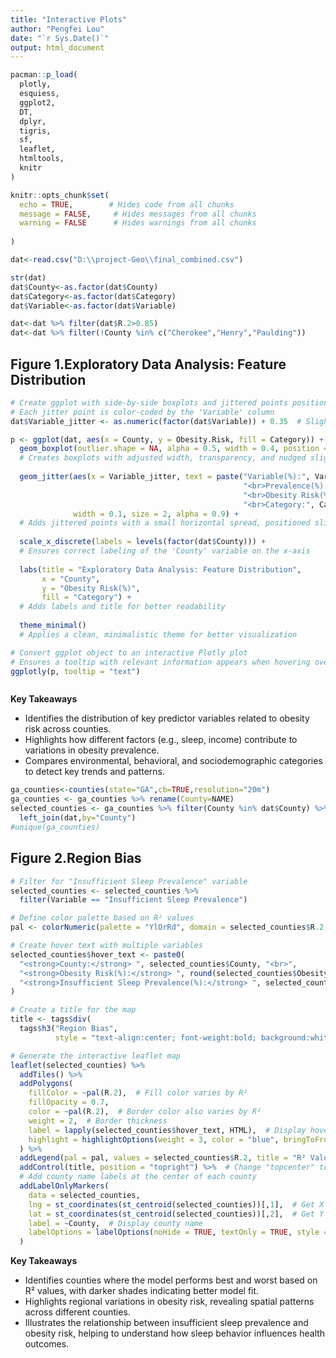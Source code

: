 ```yaml
---
title: "Interactive Plots"
author: "Pengfei Lou"
date: "`r Sys.Date()`"
output: html_document
---
```


```r
pacman::p_load(
  plotly,
  esquiess,
  ggplot2,
  DT,
  dplyr,
  tigris,
  sf,
  leaflet,
  htmltools,
  knitr
)
```

```r
knitr::opts_chunk$set(
  echo = TRUE,        # Hides code from all chunks
  message = FALSE,     # Hides messages from all chunks
  warning = FALSE      # Hides warnings from all chunks
  
)
```

```r
dat<-read.csv("D:\\project-Geo\\final_combined.csv")

str(dat)
dat$County<-as.factor(dat$County)
dat$Category<-as.factor(dat$Category)
dat$Variable<-as.factor(dat$Variable)

dat<-dat %>% filter(dat$R.2>0.85) 
dat<-dat %>% filter(!County %in% c("Cherokee","Henry","Paulding"))
```


## Figure 1.Exploratory Data Analysis: Feature Distribution

```r
# Create ggplot with side-by-side boxplots and jittered points positioned to the side of the boxplot
# Each jitter point is color-coded by the 'Variable' column
dat$Variable_jitter <- as.numeric(factor(dat$Variable)) + 0.35  # Slightly shifts jittered points for better visibility

p <- ggplot(dat, aes(x = County, y = Obesity.Risk, fill = Category)) +
  geom_boxplot(outlier.shape = NA, alpha = 0.5, width = 0.4, position = position_nudge(x = -0.7)) +  
  # Creates boxplots with adjusted width, transparency, and nudged slightly to the left
  
  geom_jitter(aes(x = Variable_jitter, text = paste("Variable(%):", Variable,
                                                    "<br>Prevalence(%):", round(Value, 2), 
                                                    "<br>Obesity Risk(%): ", round(Obesity.Risk, 2),  
                                                    "<br>Category:", Category)), 
              width = 0.1, size = 2, alpha = 0.9) +  
  # Adds jittered points with a small horizontal spread, positioned slightly to the right
  
  scale_x_discrete(labels = levels(factor(dat$County))) +  
  # Ensures correct labeling of the 'County' variable on the x-axis
  
  labs(title = "Exploratory Data Analysis: Feature Distribution",
       x = "County",
       y = "Obesity Risk(%)",
       fill = "Category") +  
  # Adds labels and title for better readability
  
  theme_minimal()  
  # Applies a clean, minimalistic theme for better visualization

# Convert ggplot object to an interactive Plotly plot
# Ensures a tooltip with relevant information appears when hovering over a data point
ggplotly(p, tooltip = "text")  



```

**Key Takeaways**

- Identifies the distribution of key predictor variables related to obesity risk across counties.
- Highlights how different factors (e.g., sleep, income) contribute to variations in obesity prevalence.
- Compares environmental, behavioral, and sociodemographic categories to detect key trends and patterns.



```r
ga_counties<-counties(state="GA",cb=TRUE,resolution="20m")
ga_counties <- ga_counties %>% rename(County=NAME)
selected_counties <- ga_counties %>% filter(County %in% dat$County) %>%
  left_join(dat,by="County")
#unique(ga_counties)
```

## Figure 2.Region Bias

```r

# Filter for "Insufficient Sleep Prevalence" variable
selected_counties <- selected_counties %>%
  filter(Variable == "Insufficient Sleep Prevalence")

# Define color palette based on R² values
pal <- colorNumeric(palette = "YlOrRd", domain = selected_counties$R.2, na.color = "transparent")

# Create hover text with multiple variables
selected_counties$hover_text <- paste0(
  "<strong>County:</strong> ", selected_counties$County, "<br>",
  "<strong>Obesity Risk(%):</strong> ", round(selected_counties$Obesity.Risk, 3), "<br>",
  "<strong>Insufficient Sleep Prevalence(%):</strong> ", selected_counties$Value, "<br>"
)

# Create a title for the map
title <- tags$div(
  tags$h3("Region Bias",
          style = "text-align:center; font-weight:bold; background:white; padding:3px;"))

# Generate the interactive leaflet map
leaflet(selected_counties) %>%
  addTiles() %>%
  addPolygons(
    fillColor = ~pal(R.2),  # Fill color varies by R²
    fillOpacity = 0.7,      
    color = ~pal(R.2),  # Border color also varies by R²
    weight = 2,  # Border thickness
    label = lapply(selected_counties$hover_text, HTML),  # Display hover tooltip
    highlight = highlightOptions(weight = 3, color = "blue", bringToFront = TRUE)
  ) %>%
  addLegend(pal = pal, values = selected_counties$R.2, title = "R² Value", position = "bottomright") %>%
  addControl(title, position = "topright") %>%  # Change "topcenter" to "topright"
  # Add county name labels at the center of each county
  addLabelOnlyMarkers(
    data = selected_counties,
    lng = st_coordinates(st_centroid(selected_counties))[,1],  # Get X (longitude)
    lat = st_coordinates(st_centroid(selected_counties))[,2],  # Get Y (latitude)
    label = ~County,  # Display county name
    labelOptions = labelOptions(noHide = TRUE, textOnly = TRUE, style = list("color" = "black", "font-weight" = "bold"))
  )


```

**Key Takeaways**

- Identifies counties where the model performs best and worst based on R² values, with darker shades indicating better model fit.
- Highlights regional variations in obesity risk, revealing spatial patterns across different counties.
- Illustrates the relationship between insufficient sleep prevalence and obesity risk, helping to understand how sleep behavior influences health outcomes.

